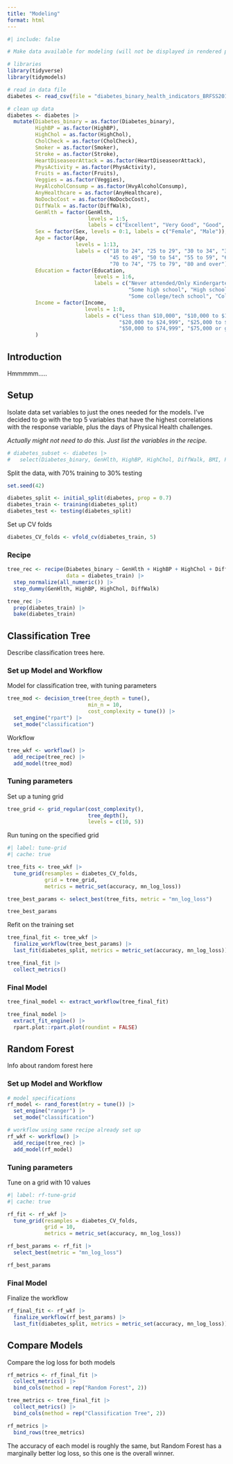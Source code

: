 ```yaml
---
title: "Modeling"
format: html
---
```


```r
#| include: false

# Make data available for modeling (will not be displayed in rendered page)

# libraries
library(tidyverse)
library(tidymodels)

# read in data file 
diabetes <- read_csv(file = "diabetes_binary_health_indicators_BRFSS2015.csv")

# clean up data
diabetes <- diabetes |>
  mutate(Diabetes_binary = as.factor(Diabetes_binary),
         HighBP = as.factor(HighBP),
         HighChol = as.factor(HighChol),
         CholCheck = as.factor(CholCheck),
         Smoker = as.factor(Smoker),
         Stroke = as.factor(Stroke),
         HeartDiseaseorAttack = as.factor(HeartDiseaseorAttack),
         PhysActivity = as.factor(PhysActivity),
         Fruits = as.factor(Fruits),
         Veggies = as.factor(Veggies),
         HvyAlcoholConsump = as.factor(HvyAlcoholConsump),
         AnyHealthcare = as.factor(AnyHealthcare),
         NoDocbcCost = as.factor(NoDocbcCost),
         DiffWalk = as.factor(DiffWalk),
         GenHlth = factor(GenHlth,
                          levels = 1:5,
                          labels = c("Excellent", "Very Good", "Good", "Fair", "Poor")),
         Sex = factor(Sex, levels = 0:1, labels = c("Female", "Male")),
         Age = factor(Age,
                      levels = 1:13,
                      labels = c("18 to 24", "25 to 29", "30 to 34", "35 to 39", "40 to 44", 
                                 "45 to 49", "50 to 54", "55 to 59", "60 to 64", "65 to 69", 
                                 "70 to 74", "75 to 79", "80 and over")),
         Education = factor(Education,
                            levels = 1:6,
                            labels = c("Never attended/Only Kindergarten", "Elementary", 
                                       "Some high school", "High school graduate", 
                                       "Some college/tech school", "College graduate")),
         Income = factor(Income,
                         levels = 1:8,
                         labels = c("Less than $10,000", "$10,000 to $14,999", "$15,000 to $19,999", 
                                    "$20,000 to $24,999", "$25,000 to $34,999", "$35,000 to $49,999",
                                    "$50,000 to $74,999", "$75,000 or greater"))
         )

```

## Introduction

Hmmmmm.....

## Setup

Isolate data set variables to just the ones needed for the models. I've decided to go with the top 5 variables that have the highest correlations with the response variable, plus the days of Physical Health challenges.

*Actually might not need to do this. Just list the variables in the recipe.*

```r
# diabetes_subset <- diabetes |>
#   select(Diabetes_binary, GenHlth, HighBP, HighChol, DiffWalk, BMI, PhysHlth)
```


Split the data, with 70% training to 30% testing

```r
set.seed(42)

diabetes_split <- initial_split(diabetes, prop = 0.7)
diabetes_train <- training(diabetes_split)
diabetes_test <- testing(diabetes_split)
```

Set up CV folds

```r
diabetes_CV_folds <- vfold_cv(diabetes_train, 5)
```

### Recipe

```r
tree_rec <- recipe(Diabetes_binary ~ GenHlth + HighBP + HighChol + DiffWalk + BMI + PhysHlth,
                   data = diabetes_train) |>
  step_normalize(all_numeric()) |>
  step_dummy(GenHlth, HighBP, HighChol, DiffWalk)

tree_rec |>
  prep(diabetes_train) |>
  bake(diabetes_train)
```

## Classification Tree

Describe classification trees here.

### Set up Model and Workflow

Model for classification tree, with tuning parameters

```r
tree_mod <- decision_tree(tree_depth = tune(),
                          min_n = 10,
                          cost_complexity = tune()) |>
  set_engine("rpart") |>
  set_mode("classification")
```

Workflow

```r
tree_wkf <- workflow() |>
  add_recipe(tree_rec) |>
  add_model(tree_mod)
```

### Tuning parameters

Set up a tuning grid

```r
tree_grid <- grid_regular(cost_complexity(),
                          tree_depth(),
                          levels = c(10, 5))
```

Run tuning on the specified grid

```r
#| label: tune-grid
#| cache: true

tree_fits <- tree_wkf |>
  tune_grid(resamples = diabetes_CV_folds,
            grid = tree_grid,
            metrics = metric_set(accuracy, mn_log_loss))
```


```r
tree_best_params <- select_best(tree_fits, metric = "mn_log_loss")

tree_best_params
```

Refit on the training set

```r
tree_final_fit <- tree_wkf |>
  finalize_workflow(tree_best_params) |>
  last_fit(diabetes_split, metrics = metric_set(accuracy, mn_log_loss))

tree_final_fit |>
  collect_metrics()
```

### Final Model

```r
tree_final_model <- extract_workflow(tree_final_fit)

tree_final_model |>
  extract_fit_engine() |>
  rpart.plot::rpart.plot(roundint = FALSE)
```

## Random Forest

Info about random forest here

### Set up Model and Workflow

```r
# model specifications
rf_model <- rand_forest(mtry = tune()) |>
  set_engine("ranger") |>
  set_mode("classification")

# workflow using same recipe already set up
rf_wkf <- workflow() |>
  add_recipe(tree_rec) |>
  add_model(rf_model)
```

### Tuning parameters

Tune on a grid with 10 values

```r
#| label: rf-tune-grid
#| cache: true

rf_fit <- rf_wkf |>
  tune_grid(resamples = diabetes_CV_folds,
            grid = 10,
            metrics = metric_set(accuracy, mn_log_loss))
```

```r
rf_best_params <- rf_fit |>
  select_best(metric = "mn_log_loss")

rf_best_params
```

### Final Model

Finalize the workflow

```r
rf_final_fit <- rf_wkf |>
  finalize_workflow(rf_best_params) |>
  last_fit(diabetes_split, metrics = metric_set(accuracy, mn_log_loss))

```


## Compare Models

Compare the log loss for both models

```r
rf_metrics <- rf_final_fit |>
  collect_metrics() |>
  bind_cols(method = rep("Random Forest", 2)) 

tree_metrics <- tree_final_fit |>
  collect_metrics() |>
  bind_cols(method = rep("Classification Tree", 2)) 

rf_metrics |>
  bind_rows(tree_metrics)
```

The accuracy of each model is roughly the same, but Random Forest has a marginally better log loss, so this one is the overall winner.

